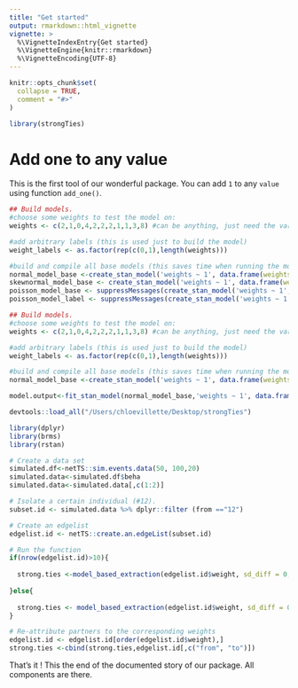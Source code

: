 ```yaml
---
title: "Get started"
output: rmarkdown::html_vignette
vignette: >
  %\VignetteIndexEntry{Get started}
  %\VignetteEngine{knitr::rmarkdown}
  %\VignetteEncoding{UTF-8}
---
```


```r
knitr::opts_chunk$set(
  collapse = TRUE,
  comment = "#>"
)
```

```r
library(strongTies)
```

<!-- WARNING - This vignette is generated by {fusen} from dev/mbm_function.Rmd: do not edit by hand -->

<!-- 
Run this 'development' chunk

Store every call to library() that you need to run chunks line by line, as in a classical Rmd for analysis
-->

<!--
# Description of your package

This will fill the description of your package.
Fill and run the content of this chunk, before anything else. 

Note: when you will use other flat templates, this part will be in a separate file. Do not be surprised!
--> 

# Add one to any value

This is the first tool of our wonderful package. 
You can add `1` to any `value` using function `add_one()`.

<!-- 
This first section shows:

- the three parts necessary for a package: 'function', 'examples' and 'tests'.  
+ Note that the three following chunks have names accordingly.

-->

<!--
Here is an example on how to use the function.
This should be a reproducible and working example
-->
```r
## Build models.
#choose some weights to test the model on:
weights <- c(2,1,0,4,2,2,2,1,1,3,8) #can be anything, just need the variable names

#add arbitrary labels (this is used just to build the model)
weight_labels <- as.factor(rep(c(0,1),length(weights))) 

#build and compile all base models (this saves time when running the models!)
normal_model_base <-create_stan_model('weights ~ 1', data.frame(weights=weights),"normal")
skewnormal_model_base <- create_stan_model('weights ~ 1', data.frame(weights=weights), "skew_normal")
poisson_model_base <- suppressMessages(create_stan_model('weights ~ 1', data.frame(weights=weights), "poisson"))
poisson_model_label <- suppressMessages(create_stan_model('weights ~ 1 + label', data.frame(weights=weights, label=weight_labels), "poisson"))

```


<!--
Here are some unit tests to verify the function works as expected.
-->



<!--
Here is an example on how to use the function.
This should be a reproducible and working example
-->
```r
## Build models.
#choose some weights to test the model on:
weights <- c(2,1,0,4,2,2,2,1,1,3,8) #can be anything, just need the variable names

#add arbitrary labels (this is used just to build the model)
weight_labels <- as.factor(rep(c(0,1),length(weights))) 

#build and compile all base models (this saves time when running the models!)
normal_model_base <-create_stan_model('weights ~ 1', data.frame(weights=weights),"normal")

model.output<-fit_stan_model(normal_model_base,'weights ~ 1', data.frame(weights=weights), family="normal")
```


<!--
Here are some unit tests to verify the function works as expected.
-->



<!--
Here is an example on how to use the function.
This should be a reproducible and working example
-->
```r
devtools::load_all("/Users/chloevillette/Desktop/strongTies")

library(dplyr)
library(brms)
library(rstan)

# Create a data set
simulated.df<-netTS::sim.events.data(50, 100,20)
simulated.data<-simulated.df$beha
simulated.data<-simulated.data[,c(1:2)]

# Isolate a certain individual (#12).
subset.id <- simulated.data %>% dplyr::filter (from =="12")

# Create an edgelist
edgelist.id <- netTS::create.an.edgeList(subset.id)

# Run the function 
if(nrow(edgelist.id)>10){
  
  strong.ties <-model_based_extraction(edgelist.id$weight, sd_diff = 0, min_diff=3, model_backend="rstan")
  
}else{
  
  strong.ties <- model_based_extraction(edgelist.id$weight, sd_diff = 0, min_diff=1, model_backend="rstan")
}

# Re-attribute partners to the corresponding weights
edgelist.id <- edgelist.id[order(edgelist.id$weight),] 
strong.ties <-cbind(strong.ties,edgelist.id[,c("from", "to")])
```


<!--
Here are some unit tests to verify the function works as expected.
-->


That's it ! This the end of the documented story of our package. All components are there.

<!-- 
# Inflate your package

You're one inflate from paper to box.
Build your package from this very Rmd using `fusen::inflate()` 
-->

<!-- 
- Verify your `"DESCRIPTION"` file has been updated
- Verify your function is in `"R/"` directory
- Verify your test is in `"tests/testthat/"` directory
- Verify this Rmd appears in `"vignettes/"` directory 
-->
